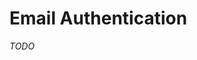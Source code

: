 
# Email Authentication

_TODO_

<BottomNavigation
  previousLink="/foo-auth/providers/credentials"
  previousLabel="Credentials"
  nextLink="/foo-auth/providers/oath"
  nextLabel="OAuth Authentication"
/>
